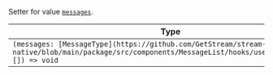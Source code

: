 Setter for value [`messages`](../../../contexts/image_gallery_context.mdx#messages).

| Type                                                                                                                                                              |
| ----------------------------------------------------------------------------------------------------------------------------------------------------------------- |
| `(messages: [MessageType](https://github.com/GetStream/stream-chat-react-native/blob/main/package/src/components/MessageList/hooks/useMessageList.ts)[]) => void` |
